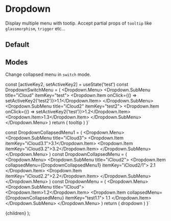 
# Dropdown

Display multiple menu with tootip. Accept partial props of `tooltip` like `glassmorphism`, `trigger` etc...

## Default

<Playground code={DefaultDropdownDemo} />

## Modes

Change collapsed menu in `switch` mode.

<Playground code={SwitchDropdownDemo} />

  const [activeKey2, setActiveKey2] = useState('test')
  const DropdownSwitchMenu = (
    <Dropdown.Menu>
      <Dropdown.SubMenu title="iCloud" itemKey="test">
        <Dropdown.Item onClick={() => setActiveKey2('test2')}>1.1</Dropdown.Item>
      </Dropdown.SubMenu>
      <Dropdown.SubMenu title="iCloud2" itemKey="test2">
        <Dropdown.Item onClick={() => setActiveKey2('test')}>1.2</Dropdown.Item>
        <Dropdown.Item>1.3</Dropdown.Item>
      </Dropdown.SubMenu>
    </Dropdown.Menu>
  )
  return (
    <Dropdown switchKey={activeKey2} content={DropdownSwitchMenu}>
      tooltip
    </Dropdown>
  )
}`

  const DropdownCollapsedMenu1 = (
    <Dropdown.Menu>
      <Dropdown.SubMenu title="iCloud3">
        <Dropdown.Item itemKey="iCloud3.1">3.1</Dropdown.Item>
        <Dropdown.Item itemKey="iCloud3.2">3.2</Dropdown.Item>
      </Dropdown.SubMenu>
    </Dropdown.Menu>
  )
  const DropdownCollapsedMenu = (
    <Dropdown.Menu>
      <Dropdown.SubMenu title="iCloud2">
        <Dropdown.Item collapsedMenu={DropdownCollapsedMenu1} itemKey="iCloud2/1">
          2.1
        </Dropdown.Item>
        <Dropdown.Item itemKey="iCloud2.2">2.2</Dropdown.Item>
      </Dropdown.SubMenu>
    </Dropdown.Menu>
  )
  const DropdownMenu = (
    <Dropdown.Menu>
      <Dropdown.SubMenu title="iCloud">
        <Dropdown.Item>1.2</Dropdown.Item>
        <Dropdown.Item collapsedMenu={DropdownCollapsedMenu} itemKey="test1.1">
          1.1
        </Dropdown.Item>
      </Dropdown.SubMenu>
    </Dropdown.Menu>
  )
  return (
    <Dropdown content={DropdownMenu} placement="bottom">
      dropdown
    </Dropdown>
  )
}`

  <Layout>
    {children}
  </Layout>
);